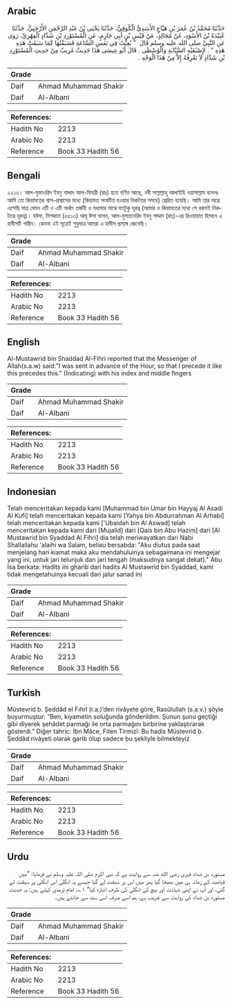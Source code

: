 ## Arabic


<div dir="rtl" lang="ar" style={{fontSize:'larger',backgroundColor:'#f8f9fa',padding:20}}>
حَدَّثَنَا مُحَمَّدُ بْنُ عُمَرَ بْنِ هَيَّاجٍ الأَسَدِيُّ الْكُوفِيُّ، حَدَّثَنَا يَحْيَى بْنُ عَبْدِ الرَّحْمَنِ الأَرْحَبِيُّ، حَدَّثَنَا عُبَيْدَةُ بْنُ الأَسْوَدِ، عَنْ مُجَالِدٍ، عَنْ قَيْسِ بْنِ أَبِي حَازِمٍ، عَنِ الْمُسْتَوْرِدِ بْنِ شَدَّادٍ الْفِهْرِيِّ، رَوَى عَنِ النَّبِيِّ صلى الله عليه وسلم قَالَ ‏ "‏ بُعِثْتُ فِي نَفَسِ السَّاعَةِ فَسَبَقْتُهَا كَمَا سَبَقَتْ هَذِهِ هَذِهِ ‏"‏ ‏.‏ لإِصْبُعَيْهِ السَّبَّابَةِ وَالْوُسْطَى ‏.‏ قَالَ أَبُو عِيسَى هَذَا حَدِيثٌ غَرِيبٌ مِنْ حَدِيثِ الْمُسْتَوْرِدِ بْنِ شَدَّادٍ لاَ نَعْرِفُهُ إِلاَّ مِنْ هَذَا الْوَجْهِ ‏.‏
</div>
<div style={{backgroundColor:'#f8f9fa',padding:20, marginBottom: 10}}><table> <thead> <tr> <th>Grade</th> <th></th> </tr> </thead> <tbody> <tr><td>Daif</td><td>Ahmad Muhammad Shakir</td></tr><tr><td>Daif</td><td>Al-Albani</td></tr></tbody></table><table> <thead> <tr> <th>References:</th> <th></th> </tr> </thead> <tbody><tr><td>Hadith No</td><td>2213</td></tr><tr><td>Arabic No</td><td>2213</td></tr><tr><td>Reference</td><td>Book 33 Hadith 56</td></tr></tbody></table></div>

## Bengali


<div dir="ltr" lang="bn" style={{fontSize:'larger',backgroundColor:'#f8f9fa',padding:20}}>
২২১৩। আল-মুস্তাওরিদ ইবনু শাদ্দাদ আল-ফিহরী (রাঃ) হতে বর্ণিত আছে, নবী সাল্লাল্লাহু আলাইহি ওয়াসাল্লাম বলেনঃ আমি তো কিয়ামতের শ্বাস-প্রশ্বাসের মধ্যে (কিয়ামত সংঘটিত হওয়ার নিকটতর সময়ে) প্রেরিত হয়েছি। আমি তার অগ্রে এসেছি মাত্র যেমন এটি ও এটি অর্থাৎ তর্জনী ও মধ্যমার মাঝে যতটুকু দূরত্ব (আমার ও কিয়ামতের মধ্যে সে রকমই নিকটতর দূরত্ব)। যঈফ, মিশকাত (৫৫১৩) আবূ ঈসা বলেন, আল-মুসতাওরিদ ইবনু শাদ্দাদ (রাঃ)-এর রিওয়ায়াত হিসাবে এ হাদীসটি গারীব। কেননা এই সূত্রেই শুধুমাত্র আমরা এ হাদীস প্রসঙ্গে জেনেছি।
</div>
<div style={{backgroundColor:'#f8f9fa',padding:20, marginBottom: 10}}><table> <thead> <tr> <th>Grade</th> <th></th> </tr> </thead> <tbody> <tr><td>Daif</td><td>Ahmad Muhammad Shakir</td></tr><tr><td>Daif</td><td>Al-Albani</td></tr></tbody></table><table> <thead> <tr> <th>References:</th> <th></th> </tr> </thead> <tbody><tr><td>Hadith No</td><td>2213</td></tr><tr><td>Arabic No</td><td>2213</td></tr><tr><td>Reference</td><td>Book 33 Hadith 56</td></tr></tbody></table></div>

## English


<div dir="ltr" lang="en" style={{fontSize:'larger',backgroundColor:'#f8f9fa',padding:20}}>
Al-Mustawrid bin Shaddad Al-Fihri reported that the Messenger of Allah(s.a.w) said:"I was sent in advance of the Hour, so that I precede it like this precedes this." (Indicating) with his index and middle fingers
</div>
<div style={{backgroundColor:'#f8f9fa',padding:20, marginBottom: 10}}><table> <thead> <tr> <th>Grade</th> <th></th> </tr> </thead> <tbody> <tr><td>Daif</td><td>Ahmad Muhammad Shakir</td></tr><tr><td>Daif</td><td>Al-Albani</td></tr></tbody></table><table> <thead> <tr> <th>References:</th> <th></th> </tr> </thead> <tbody><tr><td>Hadith No</td><td>2213</td></tr><tr><td>Arabic No</td><td>2213</td></tr><tr><td>Reference</td><td>Book 33 Hadith 56</td></tr></tbody></table></div>

## Indonesian


<div dir="ltr" lang="id" style={{fontSize:'larger',backgroundColor:'#f8f9fa',padding:20}}>
Telah menceritakan kepada kami [Muhammad bin Umar bin Hayyaj Al Asadi Al Kufi] telah menceritakan kepada kami [Yahya bin Abdurrahman Al Arhabi] telah menceritakan kepada kami ['Ubaidah bin Al Aswad] telah menceritakan kepada kami dari [Mujalid] dari [Qais bin Abu Hazim] dari [Al Mustawrid bin Syaddad Al Fihri] dia telah meriwayatkan dari Nabi Shallallahu 'alaihi wa Salam, beliau bersabda: "Aku diutus pada saat menjelang hari kiamat maka aku mendahuluinya sebagaimana ini mengejar yang ini, untuk jari telunjuk dan jari tengah (maksudnya sangat dekat)." Abu Isa berkata: Hadits ini gharib dari hadits Al Mustawrid bin Syaddad, kami tidak mengetahuinya kecuali dari jalur sanad ini
</div>
<div style={{backgroundColor:'#f8f9fa',padding:20, marginBottom: 10}}><table> <thead> <tr> <th>Grade</th> <th></th> </tr> </thead> <tbody> <tr><td>Daif</td><td>Ahmad Muhammad Shakir</td></tr><tr><td>Daif</td><td>Al-Albani</td></tr></tbody></table><table> <thead> <tr> <th>References:</th> <th></th> </tr> </thead> <tbody><tr><td>Hadith No</td><td>2213</td></tr><tr><td>Arabic No</td><td>2213</td></tr><tr><td>Reference</td><td>Book 33 Hadith 56</td></tr></tbody></table></div>

## Turkish


<div dir="ltr" lang="tr" style={{fontSize:'larger',backgroundColor:'#f8f9fa',padding:20}}>
Müstevrid b. Şeddâd el Fıhrî (r.a.)’den rivâyete göre, Rasûlullah (s.a.v.) şöyle buyurmuştur: “Ben, kıyametin soluğunda gönderildim. Şunun şunu geçtiği gibi diyerek şehâdet parmağı ile orta parmağını birbirine yaklaştırarak gösterdi.” Diğer tahric: İbn Mâce, Fiten Tirmizî: Bu hadis Müstevrid b. Şeddâd rivâyeti olarak garib olup sadece bu şekliyle bilmekteyiz
</div>
<div style={{backgroundColor:'#f8f9fa',padding:20, marginBottom: 10}}><table> <thead> <tr> <th>Grade</th> <th></th> </tr> </thead> <tbody> <tr><td>Daif</td><td>Ahmad Muhammad Shakir</td></tr><tr><td>Daif</td><td>Al-Albani</td></tr></tbody></table><table> <thead> <tr> <th>References:</th> <th></th> </tr> </thead> <tbody><tr><td>Hadith No</td><td>2213</td></tr><tr><td>Arabic No</td><td>2213</td></tr><tr><td>Reference</td><td>Book 33 Hadith 56</td></tr></tbody></table></div>

## Urdu


<div dir="rtl" lang="ur" style={{fontSize:'larger',backgroundColor:'#f8f9fa',padding:20}}>
مستورد بن شداد فہری رضی الله عنہ سے روایت ہے کہ نبی اکرم صلی اللہ علیہ وسلم نے فرمایا: ”میں قیامت کے زمانہ ہی میں بھیجا گیا پھر میں اس پر سبقت لے گیا جیسے یہ انگلی اس انگلی پر سبقت لے گئی، اور آپ نے اپنی شہادت اور بیچ کی انگلی کی طرف اشارہ کیا“ ۱؎۔ امام ترمذی کہتے ہیں: یہ حدیث مستورد بن شداد کی روایت سے غریب ہے، ہم اسے صرف اسی سند سے جانتے ہیں۔
</div>
<div style={{backgroundColor:'#f8f9fa',padding:20, marginBottom: 10}}><table> <thead> <tr> <th>Grade</th> <th></th> </tr> </thead> <tbody> <tr><td>Daif</td><td>Ahmad Muhammad Shakir</td></tr><tr><td>Daif</td><td>Al-Albani</td></tr></tbody></table><table> <thead> <tr> <th>References:</th> <th></th> </tr> </thead> <tbody><tr><td>Hadith No</td><td>2213</td></tr><tr><td>Arabic No</td><td>2213</td></tr><tr><td>Reference</td><td>Book 33 Hadith 56</td></tr></tbody></table></div>